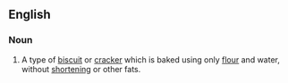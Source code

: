 ==English==
{{wikipedia}}
===Noun===
{{en-noun|sg=[[water]] [[biscuit]]}}

# A type of [[biscuit]] or [[cracker]] which is baked using only [[flour]] and water, without [[shortening]] or other fats.